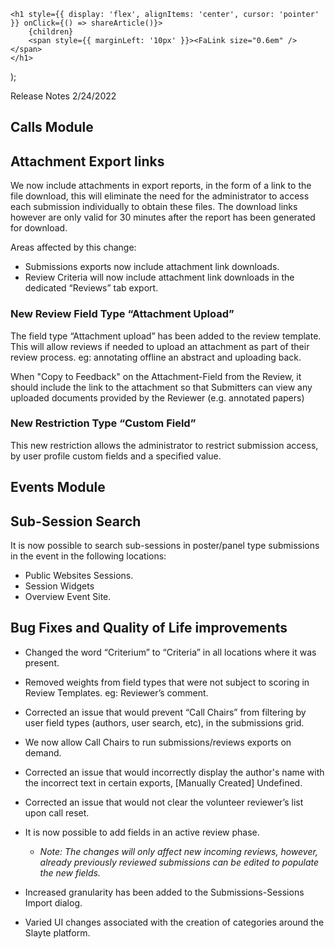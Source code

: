 

    <h1 style={{ display: 'flex', alignItems: 'center', cursor: 'pointer' }} onClick={() => shareArticle()}>
        {children} 
        <span style={{ marginLeft: '10px' }}><FaLink size="0.6em" /></span>
    </h1>
);

<ToastContainer />

<ClickableTitle>Release Notes 2/24/2022</ClickableTitle>




## Calls Module


## Attachment Export links


We now include attachments in export reports, in the form of a link to the file download, this will eliminate the need for the administrator to access each submission individually to obtain these files. The download links however are only valid for 30 minutes after the report has been generated for download.


Areas affected by this change:


* Submissions exports now include attachment link downloads.
* Review Criteria will now include attachment link downloads in the dedicated “Reviews” tab export.


### New Review Field Type “Attachment Upload”


The field type “Attachment upload” has been added to the review template. This will allow reviews if needed to upload an attachment as part of their review process. eg: annotating offline an abstract and uploading back.


When "Copy to Feedback" on the Attachment-Field from the Review, it should include the link to the attachment so that Submitters can view any uploaded documents provided by the Reviewer (e.g. annotated papers)


### New Restriction Type “Custom Field”


This new restriction allows the administrator to restrict submission access, by user profile custom fields and a specified value.


## Events Module


## Sub-Session Search


It is now possible to search sub-sessions in poster/panel type submissions in the event in the following locations:


* Public Websites Sessions.
* Session Widgets
* Overview Event Site.


## Bug Fixes and Quality of Life improvements


* Changed the word “Criterium” to “Criteria” in all locations where it was present.
* Removed weights from field types that were not subject to scoring in Review Templates. eg: Reviewer’s comment.
* Corrected an issue that would prevent “Call Chairs” from filtering by user field types (authors, user search, etc), in the submissions grid.
* We now allow Call Chairs to run submissions/reviews exports on demand.
* Corrected an issue that would incorrectly display the author's name with the incorrect text in certain exports, [Manually Created] Undefined.
* Corrected an issue that would not clear the volunteer reviewer’s list upon call reset.
* It is now possible to add fields in an active review phase.


	+ *Note: The changes will only affect new incoming reviews, however, already previously reviewed submissions can be edited to populate the new fields.*
* Increased granularity has been added to the Submissions-Sessions Import dialog.
* Varied UI changes associated with the creation of categories around the Slayte platform.


